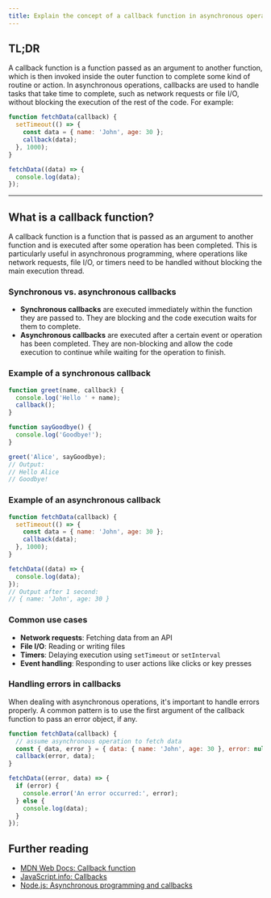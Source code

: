 ```yaml
---
title: Explain the concept of a callback function in asynchronous operations
---
```


## TL;DR

A callback function is a function passed as an argument to another function, which is then invoked inside the outer function to complete some kind of routine or action. In asynchronous operations, callbacks are used to handle tasks that take time to complete, such as network requests or file I/O, without blocking the execution of the rest of the code. For example:

```js live
function fetchData(callback) {
  setTimeout(() => {
    const data = { name: 'John', age: 30 };
    callback(data);
  }, 1000);
}

fetchData((data) => {
  console.log(data);
});
```

---

## What is a callback function?

A callback function is a function that is passed as an argument to another function and is executed after some operation has been completed. This is particularly useful in asynchronous programming, where operations like network requests, file I/O, or timers need to be handled without blocking the main execution thread.

### Synchronous vs. asynchronous callbacks

- **Synchronous callbacks** are executed immediately within the function they are passed to. They are blocking and the code execution waits for them to complete.
- **Asynchronous callbacks** are executed after a certain event or operation has been completed. They are non-blocking and allow the code execution to continue while waiting for the operation to finish.

### Example of a synchronous callback

```js live
function greet(name, callback) {
  console.log('Hello ' + name);
  callback();
}

function sayGoodbye() {
  console.log('Goodbye!');
}

greet('Alice', sayGoodbye);
// Output:
// Hello Alice
// Goodbye!
```

### Example of an asynchronous callback

```js live
function fetchData(callback) {
  setTimeout(() => {
    const data = { name: 'John', age: 30 };
    callback(data);
  }, 1000);
}

fetchData((data) => {
  console.log(data);
});
// Output after 1 second:
// { name: 'John', age: 30 }
```

### Common use cases

- **Network requests**: Fetching data from an API
- **File I/O**: Reading or writing files
- **Timers**: Delaying execution using `setTimeout` or `setInterval`
- **Event handling**: Responding to user actions like clicks or key presses

### Handling errors in callbacks

When dealing with asynchronous operations, it's important to handle errors properly. A common pattern is to use the first argument of the callback function to pass an error object, if any.

```js live
function fetchData(callback) {
  // assume asynchronous operation to fetch data
  const { data, error } = { data: { name: 'John', age: 30 }, error: null };
  callback(error, data);
}

fetchData((error, data) => {
  if (error) {
    console.error('An error occurred:', error);
  } else {
    console.log(data);
  }
});
```

## Further reading

- [MDN Web Docs: Callback function](https://developer.mozilla.org/en-US/docs/Glossary/Callback_function)
- [JavaScript.info: Callbacks](https://javascript.info/callbacks)
- [Node.js: Asynchronous programming and callbacks](https://nodejs.org/en/knowledge/getting-started/control-flow/what-are-callbacks/)
